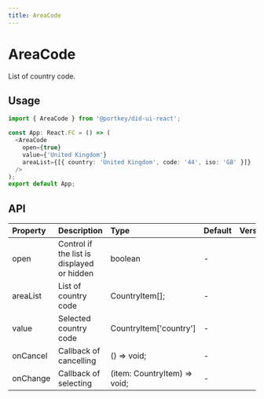```yaml
---
title: AreaCode
---
```


# AreaCode

List of country code.

## Usage

```typescript
import { AreaCode } from '@portkey/did-ui-react';

const App: React.FC = () => (
  <AreaCode
    open={true}
    value={'United Kingdom'}
    areaList={[{ country: 'United Kingdom', code: '44', iso: 'GB' }]} 
  />
);
export default App;
```

## API

| Property    | Description                                | Type                         | Default       | Version |
| :---------- | :----------------------------------------- | :--------------------------- | :------------ | :------ |
| open        | Control if the list is displayed or hidden | boolean                      | -             |         |
| areaList    | List of country code                       | CountryItem[];               | -             |         |
| value       | Selected country code                      | CountryItem['country']       | -             |         |
| onCancel    | Callback of cancelling                     | () => void;                  | -             |         |
| onChange    | Callback of selecting                      | (item: CountryItem) => void; | -             |         |
